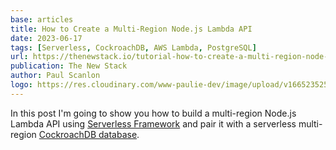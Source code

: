 ```yaml
---
base: articles
title: How to Create a Multi-Region Node.js Lambda API
date: 2023-06-17
tags: [Serverless, CockroachDB, AWS Lambda, PostgreSQL]
url: https://thenewstack.io/tutorial-how-to-create-a-multi-region-node-js-lambda-api/
publication: The New Stack
author: Paul Scanlon
logo: https://res.cloudinary.com/www-paulie-dev/image/upload/v1665235257/paulie.dev/Logos/tns-logo_miu6qk.png
---
```


In this post I'm going to show you how to build a multi-region Node.js Lambda API using
[Serverless Framework](https://www.serverless.com/) and pair it with a serverless multi-region
[CockroachDB database](https://www.cockroachlabs.com/product/).
